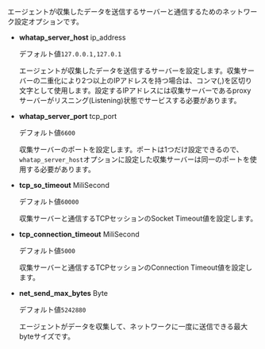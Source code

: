 エージェントが収集したデータを送信するサーバーと通信するためのネットワーク設定オプションです。

-   **whatap_server_host** <span class='type'>ip_address</span>

    デフォルト値`127.0.0.1,127.0.1`

    エージェントが収集したデータを送信するサーバーを設定します。収集サーバーの二重化により2つ以上のIPアドレスを持つ場合は、コンマ(,)を区切り文字として使用します。設定するIPアドレスには収集サーバーであるproxyサーバーがリスニング(Listening)状態でサービスする必要があります。

-   **whatap_server_port** <span class='type'>tcp_port</span>

    デフォルト値`6600`

    収集サーバーのポートを設定します。ポートは1つだけ設定できるので、`whatap_server_host`オプションに設定した収集サーバーは同一のポートを使用する必要があります。

-   **tcp_so_timeout** <span class='type'>MiliSecond</span>

    デフォルト値`60000`

    収集サーバーと通信するTCPセッションのSocket Timeout値を設定します。

-   **tcp_connection_timeout** <span class='type'>MiliSecond</span>

    デフォルト値`5000`

    収集サーバーと通信するTCPセッションのConnection Timeout値を設定します。

-   **net_send_max_bytes** <span class='type'>Byte</span>

    デフォルト値`5242880`

    エージェントがデータを収集して、ネットワークに一度に送信できる最大byteサイズです。
